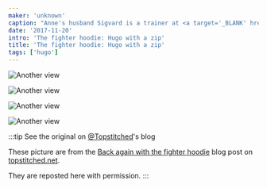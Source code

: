 ```yaml
---
maker: 'unknown'
caption: "Anne's husband Sigvard is a trainer at <a target='_BLANK' href='http://fighter.org/'>the local kick boxing club</a>. Hence the name fighter hoodie"
date: '2017-11-20'
intro: 'The fighter hoodie: Hugo with a zip'
title: 'The fighter hoodie: Hugo with a zip'
tags: ['hugo']
---
```


<!-- truncate -->

![Another view](https://posts.freesewing.org/uploads/fighter_hoodie_1_69359b6e7d.jpg 'Another view')

![Another view](https://posts.freesewing.org/uploads/fighter_hoodie_2_c74c303646.jpg)

![Another view](https://posts.freesewing.org/uploads/fighter_hoodie_3_f8766d848b.jpg)

![Another view](https://posts.freesewing.org/uploads/fighter_hoodie_4_881e549c9b.jpg)

:::tip See the original on [@Topstitched](/users/user?id=392)'s blog

These picture are from the [Back again with the fighter hoodie](http://www.topstitched.net/?p=1431)
blog post on [topstitched.net](http://www.topstitched.net/).

They are reposted here with permission.
:::
